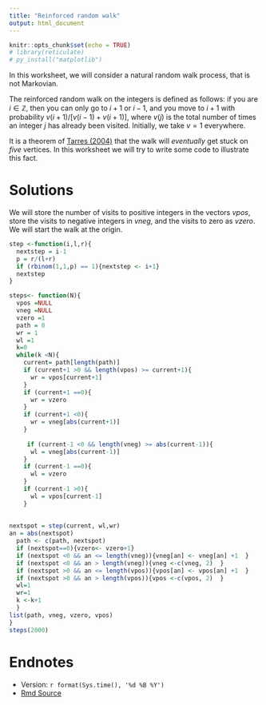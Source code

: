 ```yaml
---
title: "Reinforced random walk"
output: html_document
---
```


```r
knitr::opts_chunk$set(echo = TRUE)
# library(reticulate)
# py_install("matplotlib")
```



In this worksheet, we will consider a natural random walk process, that is not Markovian.

The reinforced random walk on the integers is defined as follows:  if you are $i \in \mathbb{Z}$, then you can only go to $i+1$ or $i-1$, and you move to $i+1$ with probability $v(i+1)/[v(i-1) + v(i+1)]$, where $v(j)$ is the total number of times an integer $j$ has already been visited.  Initially, we take $v=1$ everywhere. 

It is a theorem of [Tarres (2004)](https://projecteuclid.org/journals/annals-of-probability/volume-32/issue-3B/Vertex-reinforced-random-walk-on-%e2%84%a4-eventually-gets-stuck-on/10.1214/009117907000000694.full) that the walk will *eventually* get stuck on *five* vertices.  In this worksheet we will try to write some code to illustrate this fact.


# Solutions

We will store the number of visits to positive integers in the vectors *vpos*, store the visits to negative integers in *vneg*, and the visits to zero as *vzero*.  We will start the walk at the origin.

```r

step <-function(i,l,r){
  nextstep = i-1
  p = r/(l+r)
  if (rbinom(1,1,p) == 1){nextstep <- i+1}
  nextstep
}

steps<- function(N){
  vpos =NULL
  vneg =NULL
  vzero =1
  path = 0
  wr = 1
  wl =1
  k=0
  while(k <N){
    current= path[length(path)]
    if (current+1 >0 && length(vpos) >= current+1){
      wr = vpos[current+1]
    }
    if (current+1 ==0){
      wr = vzero
    }
    if (current+1 <0){
      wr = vneg[abs(current+1)]
    }
  
     if (current-1 <0 && length(vneg) >= abs(current-1)){
      wl = vneg[abs(current-1)]
    }
    if (current-1 ==0){
      wl = vzero
    } 
    if (current-1 >0){
      wl = vpos[current-1]
    } 
    
    
nextspot = step(current, wl,wr)
an = abs(nextspot)
  path <- c(path, nextspot)
  if (nextspot==0){vzero<- vzero+1}
  if (nextspot <0 && an <= length(vneg)){vneg[an] <- vneg[an] +1  }
  if (nextspot <0 && an > length(vneg)){vneg <-c(vneg, 2)  }
  if (nextspot >0 && an <= length(vpos)){vpos[an] <- vpos[an] +1  }
  if (nextspot >0 && an > length(vpos)){vpos <-c(vpos, 2)  }
  wl=1
  wr=1
  k <-k+1
  }  
list(path, vneg, vzero, vpos)
}
steps(2000)
```


# Endnotes

* Version: `r format(Sys.time(), '%d %B %Y')`
* [Rmd Source](https://tsoo-math.github.io/ucl3/week10-2022-inclass-sols.Rmd)

